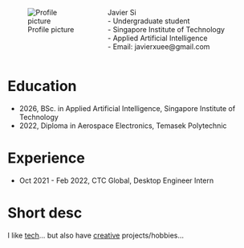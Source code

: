 
::: {.columns}

::: {.column width="15%"}
![Profile picture](imgs/pfp.jpg)
:::
::: {.column width="40%"}
Javier Si                             
- Undergraduate student               
- Singapore Institute of Technology   
- Applied Artificial Intelligence     
- Email: javierxuee@gmail.com 
:::





:::

# Education
- 2026, BSc. in Applied Artificial Intelligence, Singapore Institute of Technology
- 2022, Diploma in Aerospace Electronics, Temasek Polytechnic

# Experience
- Oct 2021 - Feb 2022, CTC Global, Desktop Engineer Intern


# Short desc
I like [tech](/about.html#technical)... but also have [creative](/about.html#creative) projects/hobbies...

